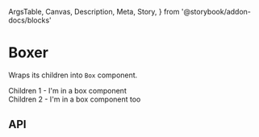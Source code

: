   ArgsTable,
  Canvas,
  Description,
  Meta,
  Story,
} from '@storybook/addon-docs/blocks'

<Meta title="Components/Boxer" component={Boxer} />

# Boxer

<Description>Wraps its children into `Box` component.</Description>

<Canvas>
  <Story name="Basic">
    <Boxer mx={5} display="inline-block">
      <div>Children 1 - I'm in a box component</div>
      <span>Children 2 - I'm in a box component too</span>
    </Boxer>
  </Story>
</Canvas>

## API

<ArgsTable of={Boxer} />
